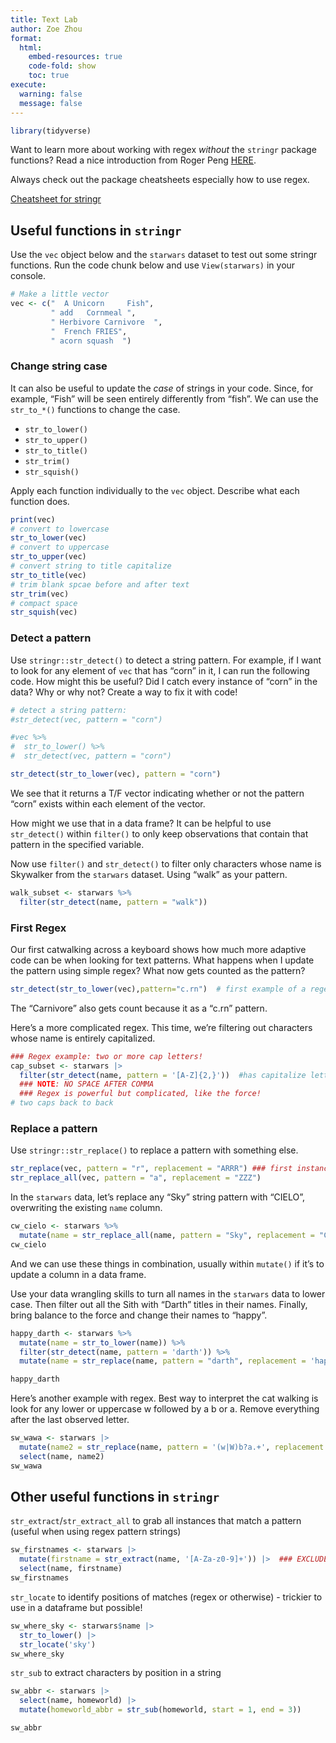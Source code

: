 ```yaml
---
title: Text Lab
author: Zoe Zhou
format: 
  html:
    embed-resources: true
    code-fold: show
    toc: true
execute:
  warning: false
  message: false
---
```


```r
library(tidyverse)
```


Want to learn more about working with regex *without* the `stringr` package functions? Read a nice introduction from Roger Peng [HERE](https://bookdown.org/rdpeng/rprogdatascience/regular-expressions.html).

Always check out the package cheatsheets especially how to use regex.

[Cheatsheet for stringr](https://evoldyn.gitlab.io/evomics-2018/ref-sheets/R_strings.pdf)

## Useful functions in `stringr`

Use the `vec` object below and the `starwars` dataset to test out some stringr functions. Run the code chunk below and use `View(starwars)` in your console.

```r
# Make a little vector
vec <- c("  A Unicorn     Fish", 
         " add   Cornmeal ", 
         " Herbivore Carnivore  ",
         "  French FRIES", 
         " acorn squash  ")

```


### Change string case

It can also be useful to update the *case* of strings in your code. Since, for example, "Fish" will be seen entirely differently from "fish". We can use the `str_to_*()` functions to change the case.

-   `str_to_lower()`
-   `str_to_upper()`
-   `str_to_title()`
-   `str_trim()`
-   `str_squish()`

Apply each function individually to the `vec` object. Describe what each function does.

```r
print(vec)
# convert to lowercase
str_to_lower(vec)
# convert to uppercase
str_to_upper(vec)
# convert string to title capitalize
str_to_title(vec)
# trim blank spcae before and after text
str_trim(vec)
# compact space
str_squish(vec)

```

### Detect a pattern

Use `stringr::str_detect()` to detect a string pattern. For example, if I want to look for any element of `vec` that has "corn" in it, I can run the following code. How might this be useful? Did I catch every instance of "corn" in the data? Why or why not? Create a way to fix it with code!


```r
# detect a string pattern: 
#str_detect(vec, pattern = "corn")

#vec %>% 
#  str_to_lower() %>% 
#  str_detect(vec, pattern = "corn")

str_detect(str_to_lower(vec), pattern = "corn")
```

We see that it returns a T/F vector indicating whether or not the pattern "corn" exists within each element of the vector.

How might we use that in a data frame? It can be helpful to use `str_detect()` within `filter()` to only keep observations that contain that pattern in the specified variable.



Now use `filter()` and `str_detect()` to filter only characters whose name is Skywalker from the `starwars` dataset. Using "walk" as your pattern.

```r
walk_subset <- starwars %>% 
  filter(str_detect(name, pattern = "walk"))
```


### First Regex

Our first catwalking across a keyboard shows how much more adaptive code can be when looking for text patterns. What happens when I update the pattern using simple regex? What now gets counted as the pattern?

```r
str_detect(str_to_lower(vec),pattern="c.rn")  # first example of a regex  '.' is a wildcard meaning any single letter can go between c and rn
```

The "Carnivore" also gets count because it as a "c.rn" pattern.

Here's a more complicated regex. This time, we're filtering out characters whose name is entirely capitalized.

```r

### Regex example: two or more cap letters!
cap_subset <- starwars |> 
  filter(str_detect(name, pattern = '[A-Z]{2,}'))  #has capitalize letter in their name 
  ### NOTE: NO SPACE AFTER COMMA
  ### Regex is powerful but complicated, like the force!
# two caps back to back

```

### Replace a pattern

Use `stringr::str_replace()` to replace a pattern with something else.

```r
str_replace(vec, pattern = "r", replacement = "ARRR") ### first instance only
str_replace_all(vec, pattern = "a", replacement = "ZZZ")
```

In the `starwars` data, let's replace any "Sky" string pattern with "CIELO", overwriting the existing `name` column.

```r
cw_cielo <- starwars %>% 
  mutate(name = str_replace_all(name, pattern = "Sky", replacement = "CIELO"))
cw_cielo
```

And we can use these things in combination, usually within `mutate()` if it's to update a column in a data frame.

Use your data wrangling skills to turn all names in the `starwars` data to lower case. Then filter out all the Sith with "Darth" titles in their names. Finally, bring balance to the force and change their names to "happy".

```r
happy_darth <- starwars %>% 
  mutate(name = str_to_lower(name)) %>% 
  filter(str_detect(name, pattern = 'darth')) %>% 
  mutate(name = str_replace(name, pattern = "darth", replacement = 'happy'))

happy_darth

```



Here's another example with regex. Best way to interpret the cat walking is look for any lower or uppercase w followed by a b or a. Remove everything after the last observed letter.

```r
sw_wawa <- starwars |> 
  mutate(name2 = str_replace(name, pattern = '(w|W)b?a.+', replacement = 'WAWA')) |> 
  select(name, name2)
sw_wawa
```


## Other useful functions in `stringr`

`str_extract`/`str_extract_all` to grab all instances that match a pattern (useful when using regex pattern strings)

```r
sw_firstnames <- starwars |> 
  mutate(firstname = str_extract(name, '[A-Za-z0-9]+')) |>  ### EXCLUDES spaces and punctuation
  select(name, firstname)
sw_firstnames
```

`str_locate` to identify positions of matches (regex or otherwise) - trickier to use in a dataframe but possible!

```r
sw_where_sky <- starwars$name |> 
  str_to_lower() |> 
  str_locate('sky')
sw_where_sky
```

`str_sub` to extract characters by position in a string

```r
sw_abbr <- starwars |> 
  select(name, homeworld) |> 
  mutate(homeworld_abbr = str_sub(homeworld, start = 1, end = 3))

sw_abbr
```
